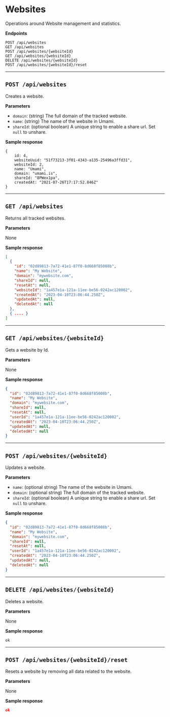 # Websites

Operations around Website management and statistics.

**Endpoints**

```
POST /api/websites
GET /api/websites
POST /api/websites/{websiteId}
GET /api/websites/{websiteId}
DELETE /api/websites/{websiteId}
POST /api/websites/{websiteId}/reset
```

---

## `POST /api/websites`

Creates a website.

**Parameters**

- `domain`: (string) The full domain of the tracked website.
- `name`: (string) The name of the website in Umami.
- `shareId`: (optional boolean) A unique string to enable a share url. Set `null` to unshare.

**Sample response**

```
{
    id: 4,
    websiteUuid: "51f73213-3f01-4343-a135-25496a3ffd31",
    websiteId: 2,
    name: "Umami",
    domain: "umami.is",
    shareId: "8PWex1pa",
    createdAt: "2021-07-26T17:17:52.846Z"
}
```

---

## `GET /api/websites`

Returns all tracked websites.

**Parameters**

None

**Sample response**

```json
[
  {
    "id": "02d89813-7a72-41e1-87f0-8d668f85008b",
    "name": "My Website",
    "domain": "mywebsite.com",
    "shareId": null,
    "resetAt": null,
    "websiteId": "1a457e1a-121a-11ee-be56-0242ac120002",
    "createdAt": "2023-04-10T23:06:44.250Z",
    "updatedAt": null,
    "deletedAt": null
  },
  { .... }
]
```

---

## `GET /api/websites/{websiteId}`

Gets a website by Id.

**Parameters**

None

**Sample response**

```json
{
  "id": "02d89813-7a72-41e1-87f0-8d668f85008b",
  "name": "My Website",
  "domain": "mywebsite.com",
  "shareId": null,
  "resetAt": null,
  "userId": "1a457e1a-121a-11ee-be56-0242ac120002",
  "createdAt": "2023-04-10T23:06:44.250Z",
  "updatedAt": null,
  "deletedAt": null
}
```

---

## `POST /api/websites/{websiteId}`

Updates a website.

**Parameters**

- `name`: (optional string) The name of the website in Umami.
- `domain`: (optional string) The full domain of the tracked website.
- `shareId`: (optional boolean) A unique string to enable a share url. Set `null` to unshare.

**Sample response**

```json
{
  "id": "02d89813-7a72-41e1-87f0-8d668f85008b",
  "name": "My Website",
  "domain": "mywebsite.com",
  "shareId": null,
  "resetAt": null,
  "userId": "1a457e1a-121a-11ee-be56-0242ac120002",
  "createdAt": "2023-04-10T23:06:44.250Z",
  "updatedAt": null,
  "deletedAt": null
}
```

---

## `DELETE /api/websites/{websiteId}`

Deletes a website.

**Parameters**

None

**Sample response**

```
ok
```

---

## `POST /api/websites/{websiteId}/reset`

Resets a website by removing all data related to the website.

**Parameters**

None

**Sample response**

```json
ok
```
